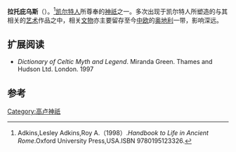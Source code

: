 {{Infobox deity|type=irish
| name = 拉托庇乌斯
|god_of=山与天空之神}}
'''拉托庇乌斯'''（{{lang-en|Latobius}}）。<ref>Adkins,Lesley Adkins,Roy A.（1998）.''Handbook to Life in Ancient Rome''.Oxford University Press,USA.ISBN 9780195123326.</ref>[[凯尔特人|凯尔特人]]所尊奉的[[神祇|神祇]]之一。多次出现于凯尔特人所塑造的与其相关的[[艺术|艺术]]作品之中，相关[[文物|文物]]亦主要留存至今[[中欧|中欧]]的[[奥地利|奥地利]]一带，影响深远。

== 扩展阅读==
*''Dictionary of Celtic Myth and Legend''. Miranda Green. Thames and Hudson Ltd. London. 1997

== 参考 ==
{{reflist}}

[[Category:高卢神祇|Category:高卢神祇]]